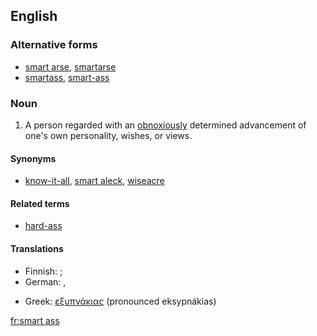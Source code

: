 ==English==

===Alternative forms===
* [[smart arse]], [[smartarse]]
* [[smartass]], [[smart-ass]]

===Noun===
{{en-noun|sg=[[smart]] [[ass]]|es}}

# {{slang}} A person regarded with an [[obnoxiously]] determined advancement of one's own personality, wishes, or views.

====Synonyms====
* [[know-it-all]], [[smart aleck]], [[wiseacre]]

====Related terms====
* [[hard-ass]]

====Translations====
{{trans-top|one promoting his own personality, wishes or views}}
* Finnish: ; {{t|fi|neropatti}} {{qualifier|besserwisser}}
* German: {{t+|de|Klugscheißer}}, {{t+|de|Besserwisser}}
{{trans-mid}}
* Greek: [[εξυπνάκιας]] (pronounced eksypnákias)
{{trans-bottom}}

[[fr:smart ass]]